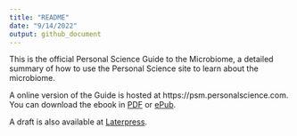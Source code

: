 ```yaml
---
title: "README"
date: "9/14/2022"
output: github_document
---
```



This is the official Personal Science Guide to the Microbiome, a detailed summary of how to use the Personal Science site to learn about the microbiome.

A online version of the Guide is hosted at https://psm.personalscience.com. You can download the ebook in [PDF](psm.pdf) or [ePub](psm.epub).

A draft is also available at [Laterpress](https://personalscience.laterpress.com/).
